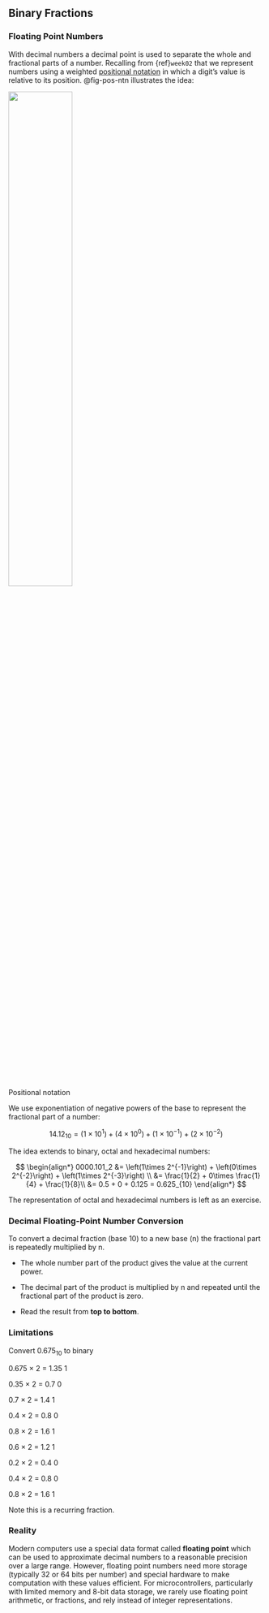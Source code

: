 ## Binary Fractions {#sec-appendixa-binary-fractions}

### Floating Point Numbers

With decimal numbers a decimal point is used to separate the whole and fractional parts of a number. Recalling from {ref}`week02` that we represent numbers using a weighted [positional notation](https://en.wikipedia.org/wiki/Positional_notation)  in which a digit's value is relative to its position. @fig-pos-ntn illustrates the idea:

::: {#fig-pos-ntn} 
![](pictures/positional_notation.png){fig-alt="Positional notation." width="50%"}

Positional notation
:::

We use exponentiation of negative powers of the base to represent the fractional part of a number:


$$14.12_{10} = \left(1\times 10^1\right) + \left(4\times 10^0\right) + \left(1\times 10^{-1}\right) + \left(2\times 10^{-2}\right)$$ 
<!-- #endregion -->

The idea extends to binary, octal and hexadecimal numbers:

$$
\begin{align*}
0000.101_2 &= \left(1\times 2^{-1}\right) + \left(0\times 2^{-2}\right) + \left(1\times 2^{-3}\right) \\
&= \frac{1}{2} + 0\times \frac{1}{4} + \frac{1}{8}\\ 
&= 0.5 + 0 + 0.125 = 0.625_{10}
\end{align*}
$$

The representation of octal and hexadecimal numbers is left as an exercise.


### Decimal Floating-Point Number Conversion

To convert a decimal fraction (base 10) to a new base (n) the fractional
part is repeatedly multiplied by n.

- The whole number part of the product gives the value at the current
power.

- The decimal part of the product is multiplied by n and repeated until
the fractional part of the product is zero.

- Read the result from **top to bottom**.


### Limitations

Convert $0.675_{10}$ to binary

0.675 × 2 = 1.35 1

0.35 × 2 = 0.7 0

0.7 × 2 = 1.4 1

0.4 × 2 = 0.8 0

0.8 × 2 = 1.6 1

0.6 × 2 = 1.2 1

0.2 × 2 = 0.4 0

0.4 × 2 = 0.8 0

0.8 × 2 = 1.6 1

Note this is a recurring fraction.

### Reality

Modern computers use a special data format called **floating point** which can be used to approximate decimal numbers to a reasonable precision over a large range. However, floating point numbers need more storage (typically 32 or 64 bits per number) and special hardware to make computation with these values efficient. For microcontrollers, particularly with limited memory and 8-bit data storage, we rarely use floating point arithmetic, or fractions, and rely instead of integer representations.

